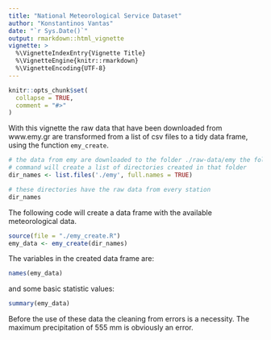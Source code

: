```yaml
---
title: "National Meteorological Service Dataset"
author: "Konstantinos Vantas"
date: "`r Sys.Date()`"
output: rmarkdown::html_vignette
vignette: >
  %\VignetteIndexEntry{Vignette Title}
  %\VignetteEngine{knitr::rmarkdown}
  %\VignetteEncoding{UTF-8}
---
```


```r
knitr::opts_chunk$set(
  collapse = TRUE,
  comment = "#>"
)
```

With this vignette the raw data that have been downloaded from www.emy.gr are transformed from a list of csv files to a tidy data frame, using the function `emy_create`.
```r
# the data from emy are downloaded to the folder ./raw-data/emy the following
# command will create a list of directories created in that folder
dir_names <- list.files('./emy', full.names = TRUE)

# these directories have the raw data from every station
dir_names
```

The following code will create a data frame with the available meteorological data. 

```r
source(file = "./emy_create.R")
emy_data <- emy_create(dir_names)
```

The variables in the created data frame are:
```r
names(emy_data)
```

and some basic statistic values:
```r
summary(emy_data)
```

Before the use of these data the cleaning from errors is a necessity. The maximum precipitation of 555  mm is obviously an error. 
